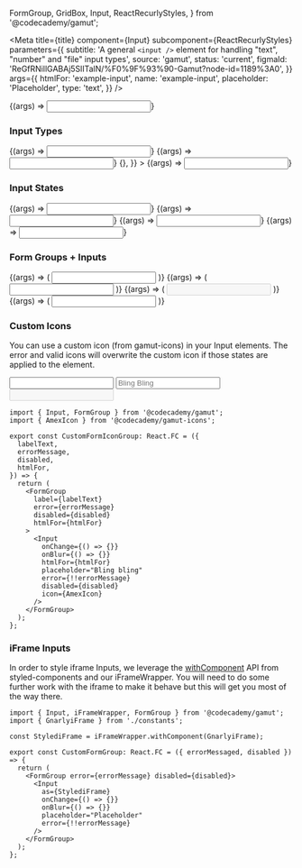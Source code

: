   FormGroup,
  GridBox,
  Input,
  ReactRecurlyStyles,
} from '@codecademy/gamut';

<Meta
  title={title}
  component={Input}
  subcomponent={ReactRecurlyStyles}
  parameters={{
    subtitle:
      'A general `<input />` element for handling "text", "number" and "file" input types',
    source: 'gamut',
    status: 'current',
    figmaId: 'ReGfRNillGABAj5SlITalN/%F0%9F%93%90-Gamut?node-id=1189%3A0',
  }}
  args={{
    htmlFor: 'example-input',
    name: 'example-input',
    placeholder: 'Placeholder',
    type: 'text',
  }}
/>

<Canvas>
  <Story name="Input">{(args) => <Input {...args} />}</Story>
</Canvas>

<PropsTable story="Input" />

### Input Types

<Canvas>
  <Story
    name="Text"
    args={{
      htmlFor: 'example-text',
      defaultValue: 'Text',
      name: 'example-text',
      type: 'text',
      showRequired: true,
    }}
  >
    {(args) => <Input {...args} />}
  </Story>
  <Story
    name="Number"
    args={{
      htmlFor: 'example-number',
      name: 'example-number',
      type: 'number',
      defaultValue: 1,
    }}
  >
    {(args) => <Input {...args} />}
  </Story>
  <Story
    name="File"
    args={{
      htmlFor: 'example-file',
      name: 'example-file',
      type: 'file',
      value: '',
      onChange: () => {},
    }}
  >
    {(args) => <Input {...args} />}
  </Story>
</Canvas>

### Input States

<Canvas>
  <Story
    name="Error"
    args={{
      htmlFor: 'example-error',
      defaultValue: 'Error',
      name: 'example-error',
      error: true,
    }}
  >
    {(args) => <Input {...args} />}
  </Story>
  <Story
    name="Validated"
    args={{
      htmlFor: 'example-valid',
      name: 'example-placeholder',
      placeholder: 'Placeholder',
      defaultValue: 'Verified Text',
      valid: true,
    }}
  >
    {(args) => <Input {...args} />}
  </Story>
  <Story
    name="Placeholder"
    args={{
      htmlFor: 'example-placeholder',
      name: 'example-placeholder',
      placeholder: 'Placeholder',
      defaultValue: undefined,
    }}
  >
    {(args) => <Input {...args} />}
  </Story>
  <Story
    name="Disabled"
    args={{
      htmlFor: 'example-disabled',
      name: 'example-disabled',
      placeholder: 'Disabled',
      disabled: true,
      defaultValue: undefined,
    }}
  >
    {(args) => <Input {...args} />}
  </Story>
</Canvas>

### Form Groups + Inputs

<Canvas>
  <Story
    name="Input Example"
    args={{
      htmlFor: 'example-123',
      defaultValue: '123',
      name: 'example-123',
    }}
  >
    {(args) => (
      <FormGroup label="i am a smol label">
        <Input {...args} />
      </FormGroup>
    )}
  </Story>
  <Story
    name="Input Error"
    args={{
      htmlFor: 'example-123',
      defaultValue: '123',
      name: 'example-123',
      error: true,
    }}
  >
    {(args) => (
      <FormGroup
        label="i am also smol label, but something is wrong."
        error="this is not updog."
      >
        <Input {...args} />
      </FormGroup>
    )}
  </Story>
  <Story
    name="Input Label Large"
    args={{
      htmlFor: 'example-123',
      name: 'example-123',
      placeholder: 'Placeholder',
    }}
  >
    {(args) => (
      <FormGroup label="i am a large disabled label" labelSize="large" disabled>
        <Input disabled {...args} />
      </FormGroup>
    )}
  </Story>
  <Story
    name="Input Large Error"
    args={{
      htmlFor: 'example-123',
      defaultValue: '123',
      name: 'example-123',
      error: true,
    }}
  >
    {(args) => (
      <FormGroup
        label="i am also large label, but something is wrong."
        error="this is still not updog..."
        labelSize="large"
      >
        <Input {...args} />
      </FormGroup>
    )}
  </Story>
</Canvas>

### Custom Icons

You can use a custom icon (from gamut-icons) in your Input elements. The error and valid icons will overwrite the custom icon if those states are applied to the element.

<Canvas>
  <Story name="Input Custom Icons">
    <GridBox columnGap={32} gridAutoColumns="1fr" gridAutoFlow="column">
      <FormGroup label="i see all">
        <Input
          htmlFor="example-icon"
          defaultValue="hello..."
          name="example-icon"
          icon={ViewIcon}
        />
      </FormGroup>
      <FormGroup label="$">
        <Input
          htmlFor="example-custom"
          name="example-custom"
          placeholder="Bling Bling"
          icon={AmexIcon}
        />
      </FormGroup>
      <FormGroup label="you can't type here.">
        <Input
          htmlFor="example-disabled"
          name="example-disabled"
          defaultValue="Ouch"
          disabled
          icon={StreakIcon}
        />
      </FormGroup>
    </GridBox>
  </Story>
</Canvas>

```tsx
import { Input, FormGroup } from '@codecademy/gamut';
import { AmexIcon } from '@codecademy/gamut-icons';

export const CustomFormIconGroup: React.FC = ({
  labelText,
  errorMessage,
  disabled,
  htmlFor,
}) => {
  return (
    <FormGroup
      label={labelText}
      error={errorMessage}
      disabled={disabled}
      htmlFor={htmlFor}
    >
      <Input
        onChange={() => {}}
        onBlur={() => {}}
        htmlFor={htmlFor}
        placeholder="Bling bling"
        error={!!errorMessage}
        disabled={disabled}
        icon={AmexIcon}
      />
    </FormGroup>
  );
};
```

### iFrame Inputs

In order to style iframe Inputs, we leverage the [withComponent](https://styled-components.com/docs/api) API from styled-components and our iFrameWrapper. You will need to do some further work with the iframe to make it behave but this will get you most of the way there.

```tsx
import { Input, iFrameWrapper, FormGroup } from '@codecademy/gamut';
import { GnarlyiFrame } from './constants';

const StylediFrame = iFrameWrapper.withComponent(GnarlyiFrame);

export const CustomFormGroup: React.FC = ({ errorMessaged, disabled }) => {
  return (
    <FormGroup error={errorMessage} disabled={disabled}>
      <Input
        as={StylediFrame}
        onChange={() => {}}
        onBlur={() => {}}
        placeholder="Placeholder"
        error={!!errorMessage}
      />
    </FormGroup>
  );
};
```
